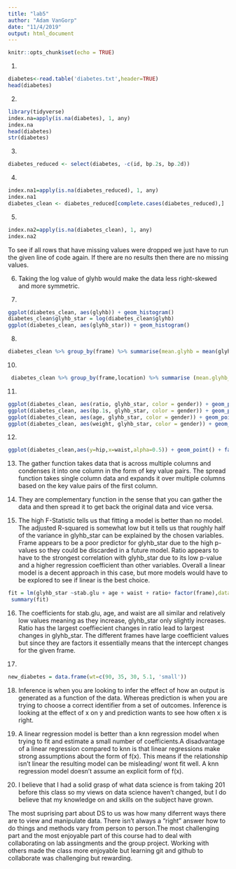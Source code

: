 ```yaml
---
title: "lab5"
author: "Adam VanGorp"
date: "11/4/2019"
output: html_document
---
```


```r
knitr::opts_chunk$set(echo = TRUE)
```

1. 
``` r
diabetes<-read.table('diabetes.txt',header=TRUE)
head(diabetes)
```
2.
``` r
library(tidyverse)
index.na=apply(is.na(diabetes), 1, any)
index.na
head(diabetes)
str(diabetes)
```
3.
``` r
diabetes_reduced <- select(diabetes, -c(id, bp.2s, bp.2d))
```
4.
```r
index.na1=apply(is.na(diabetes_reduced), 1, any)
index.na1
diabetes_clean <- diabetes_reduced[complete.cases(diabetes_reduced),]
```

5.
``` r
index.na2=apply(is.na(diabetes_clean), 1, any)
index.na2
```
To see if all rows that have missing values were dropped we just have to run the given line of code again. If there are no results then there are no missing values. 

6.
Taking the log value of glyhb would make the data less right-skewed and more symmetric.

7.
``` r
ggplot(diabetes_clean, aes(glyhb)) + geom_histogram()
diabetes_clean$glyhb_star = log(diabetes_clean$glyhb)
ggplot(diabetes_clean, aes(glyhb_star)) + geom_histogram()

```

8.
``` r
diabetes_clean %>% group_by(frame) %>% summarise(mean.glyhb = mean(glyhb_star))
```

10.
``` r
 diabetes_clean %>% group_by(frame,location) %>% summarise (mean.glyhb_star= mean(glyhb_star)) %>% ggplot(aes(x = frame, y = mean.glyhb_star, color = location)) + geom_point()
```

11.
``` r
ggplot(diabetes_clean, aes(ratio, glyhb_star, color = gender)) + geom_point()
ggplot(diabetes_clean, aes(bp.1s, glyhb_star, color = gender)) + geom_point()
ggplot(diabetes_clean, aes(age, glyhb_star, color = gender)) + geom_point()
ggplot(diabetes_clean, aes(weight, glyhb_star, color = gender)) + geom_point()
```

12.
``` r
ggplot(diabetes_clean,aes(y=hip,x=waist,alpha=0.5)) + geom_point() + facet_wrap(~frame) 
```

13.
The gather function takes data that is across multiple columns and condenses it into one column in the form of key value pairs. The spread function takes single column data and expands it over multiple columns based on the key value pairs of the first column.

14.
They are complementary function in the sense that you can gather the data and then spread it to get back the original data and vice versa.

15.
The high F-Statistic tells us that fitting a model is better than no model. The adjusted R-squared is somewhat low but it tells us that roughly half of the variance in glyhb_star can be explained by the chosen variables. Frame appears to be a poor predictor for glyhb_star due to the high p-values so they could be discarded in a future model. Ratio appears to have to the strongest correlation with glyhb_star due to its low p-value and a higher regression coefficient than other variables. Overall a linear model is a decent approach in this case, but more models would have to be explored to see if linear is the best choice.
``` r
fit = lm(glyhb_star ~stab.glu + age + waist + ratio+ factor(frame),data=diabetes_clean)
 summary(fit)
```
16.
The coefficients for stab.glu, age, and waist are all similar and relatively low values meaning as they increase, glyhb_star only slightly increases. Ratio has the largest coeffiecient changes in ratio lead to largest changes in glyhb_star. The different frames have large coefficient values but since they are factors it essentially means that the intercept changes for the given frame.

17.
```r
new_diabetes = data.frame(wt=c(90, 35, 30, 5.1, 'small'))
```

18.
Inference is when you are looking to infer the effect of how an output is generated as a function of the data. Whereas prediction is when you are trying to choose a correct identifier from a set of outcomes. Inference is looking at the effect of x on y and prediction wants to see how often x is right.

19.
A linear regression model is better than a knn regression model when trying to fit and estimate a small number of coefficients.A disadvantage of a linear regression compared to knn is that linear regressions make strong assumptions about the form of f(x). This means if the relationship isn't linear the resulting model can be misleading/ wont fit well. A knn regression model doesn't assume an explicit form of f(x).

20.
I believe that I had a solid grasp of what data science is from taking 201 before this class so my views on data science haven't changed, but I do believe that my knowledge on and skills on the subject have grown. 

The most suprising part about DS to us was how many diferrent ways there are to view and manipulate data. There isn't always a "right" answer how to do things and methods vary from person to person.The most challenging part and the most enjoyable part of this course had to deal with collaborating on lab assingments and the group project. Working with others made the class more enjoyable but learning git and github to collaborate was challenging but rewarding. 




